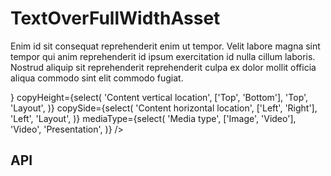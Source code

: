 
<Meta
  title="Components/TextOverFullWidthAsset"
  component={TextOverFullWidthAsset}
/>

# TextOverFullWidthAsset

<Canvas>
  <Story name="Base component">
    <TextOverFullWidthAsset
      backgroundImage={TextOverFullWidthAssetFixture.backgroundImage}
      backgroundVideo={TextOverFullWidthAssetFixture.backgroundVideo}
      content={
        <p>
          Enim id sit consequat reprehenderit enim ut tempor. Velit labore magna
          sint tempor qui anim reprehenderit id ipsum exercitation id nulla
          cillum laboris. Nostrud aliquip sit reprehenderit reprehenderit culpa
          ex dolor mollit officia aliqua commodo sint elit commodo fugiat.
        </p>
      }
      copyHeight={select(
        'Content vertical location',
        ['Top', 'Bottom'],
        'Top',
        'Layout',
      )}
      copySide={select(
        'Content horizontal location',
        ['Left', 'Right'],
        'Left',
        'Layout',
      )}
      mediaType={select(
        'Media type',
        ['Image', 'Video'],
        'Video',
        'Presentation',
      )}
    />
  </Story>
</Canvas>

## API

<ArgsTable of={TextOverFullWidthAsset} />
